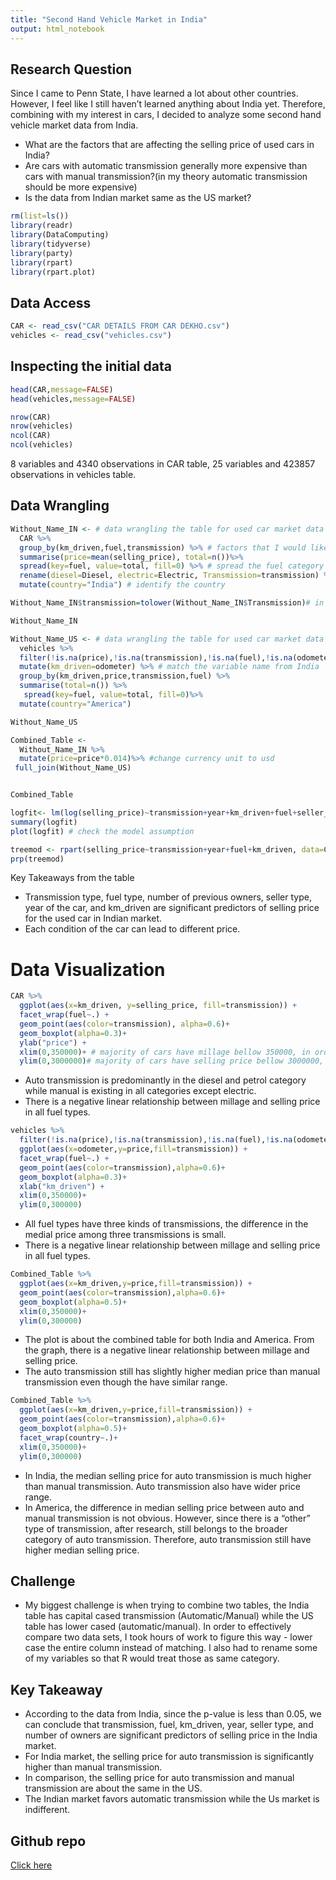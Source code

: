 ```yaml
---
title: "Second Hand Vehicle Market in India"
output: html_notebook
---
```


## Research Question 

Since I came to Penn State, I have learned a lot about other countries. However, I feel like I still haven't learned anything about India yet. Therefore, combining with my interest in cars, I decided to analyze some second hand vehicle market data from India.  

+ What are the factors that are affecting the selling price of used cars in India?
+ Are cars with automatic transmission generally more expensive than cars with manual transmission?(in my theory automatic transmission should be more expensive)
+ Is the data from Indian market same as the US market? 

```r
rm(list=ls())
library(readr)
library(DataComputing)
library(tidyverse)
library(party)
library(rpart)
library(rpart.plot)
```
## Data Access
```r
CAR <- read_csv("CAR DETAILS FROM CAR DEKHO.csv")
vehicles <- read_csv("vehicles.csv")
```
## Inspecting the initial data
```r
head(CAR,message=FALSE)
head(vehicles,message=FALSE)
```
```r
nrow(CAR)
nrow(vehicles)
ncol(CAR)
ncol(vehicles)
```

8 variables and 4340 observations in CAR table, 25 variables and 423857 observations in vehicles table. 

## Data Wrangling
```r
Without_Name_IN <- # data wrangling the table for used car market data from India
  CAR %>%
  group_by(km_driven,fuel,transmission) %>% # factors that I would like to explore with graph 
  summarise(price=mean(selling_price), total=n())%>%
  spread(key=fuel, value=total, fill=0) %>% # spread the fuel category to make the comparison more effective
  rename(diesel=Diesel, electric=Electric, Transmission=transmission) %>% # so that two tables can match 
  mutate(country="India") # identify the country

Without_Name_IN$transmission=tolower(Without_Name_IN$Transmission)# in order to later match with the US data  

Without_Name_IN
```

```r
Without_Name_US <- # data wrangling the table for used car market data from US
  vehicles %>%
  filter(!is.na(price),!is.na(transmission),!is.na(fuel),!is.na(odometer),odometer != 0) %>% # filter our the NA values and new cars (since we are comparing the used cars)
  mutate(km_driven=odometer) %>% # match the variable name from India 
  group_by(km_driven,price,transmission,fuel) %>%
  summarise(total=n()) %>%
   spread(key=fuel, value=total, fill=0)%>%
  mutate(country="America")

Without_Name_US
```
```r
Combined_Table <-
  Without_Name_IN %>%
  mutate(price=price*0.014)%>% #change currency unit to usd
 full_join(Without_Name_US)


Combined_Table
```
```r
logfit<- lm(log(selling_price)~transmission+year+km_driven+fuel+seller_type+owner, data = CAR) # try to figure out the relationship between selling price and other variables. Log transformation is applied in order to met the model assumptions
summary(logfit)
plot(logfit) # check the model assumption 
```
```r
treemod <- rpart(selling_price~transmission+year+fuel+km_driven, data=CAR)
prp(treemod)
```
Key Takeaways from the table

+ Transmission type, fuel type, number of previous owners, seller type, year of the car, and km_driven are significant predictors of selling price for the used car in Indian market. 
+ Each condition of the car can lead to different price. 

# Data Visualization 
```r
CAR %>%
  ggplot(aes(x=km_driven, y=selling_price, fill=transmission)) +
  facet_wrap(fuel~.) +
  geom_point(aes(color=transmission), alpha=0.6)+
  geom_boxplot(alpha=0.3)+
  ylab("price") + 
  xlim(0,350000)+ # majority of cars have millage bellow 350000, in order to reduce the effect of outliers, the max is set to 350000. 
  ylim(0,3000000)# majority of cars have selling price bellow 3000000, in order to reduce the effect of outliers, the max is set to 3000000. 
```
+ Auto transmission is predominantly in the diesel and petrol category while manual is existing in all categories except electric. 
+ There is a negative linear relationship between millage and selling price in all fuel types. 

```r
vehicles %>%
  filter(!is.na(price),!is.na(transmission),!is.na(fuel),!is.na(odometer),odometer != 0) %>%
  ggplot(aes(x=odometer,y=price,fill=transmission)) +
  facet_wrap(fuel~.) +
  geom_point(aes(color=transmission),alpha=0.6)+
  geom_boxplot(alpha=0.3)+ 
  xlab("km_driven") +
  xlim(0,350000)+
  ylim(0,300000)
```
+ All fuel types have three kinds of transmissions, the difference in the medial price among three transmissions is small. 
+ There is a negative linear relationship between millage and selling price in all fuel types.

```r
Combined_Table %>%
  ggplot(aes(x=km_driven,y=price,fill=transmission)) +
  geom_point(aes(color=transmission),alpha=0.6)+
  geom_boxplot(alpha=0.5)+
  xlim(0,350000)+
  ylim(0,300000)
```
+ The plot is about the combined table for both India and America. From the graph, there is a negative linear relationship between millage and selling price.
+ The auto transmission still has slightly higher median price than manual transmission even though the have similar range. 

```r
Combined_Table %>%
  ggplot(aes(x=km_driven,y=price,fill=transmission)) +
  geom_point(aes(color=transmission),alpha=0.6)+
  geom_boxplot(alpha=0.5)+
  facet_wrap(country~.)+
  xlim(0,350000)+
  ylim(0,300000)
```
+ In India, the median selling price for auto transmission is much higher than manual transmission. Auto transmission also have wider price range. 
+ In America, the difference in median selling price between auto and manual transmission is not obvious. However, since there is a "other" type of transmission, after research, still belongs to the broader category of auto transmission. Therefore, auto transmission still have higher median selling price. 

## Challenge 
+ My biggest challenge is when trying to combine two tables, the India table has capital cased transmission (Automatic/Manual) while the US table has lower cased (automatic/manual). In order to effectively compare two data sets, I took hours of work to figure this way - lower case the entire column instead of matching. I also had to rename some of my variables so that R would treat those as same category. 

## Key Takeaway
+ According to the data from India, since the p-value is less than 0.05, we can conclude that transmission, fuel, km_driven, year, seller type, and number of owners are significant predictors of selling price in the India market. 
+ For India market, the selling price for auto transmission is significantly higher than manual transmission. 
+ In comparison, the selling price for auto transmission and manual transmission are about the same in the US. 
+ The Indian market favors automatic transmission while the Us market is indifferent. 

## Github repo
[Click here](https://sihan-wu.github.io/Fianl-Proj/) 
